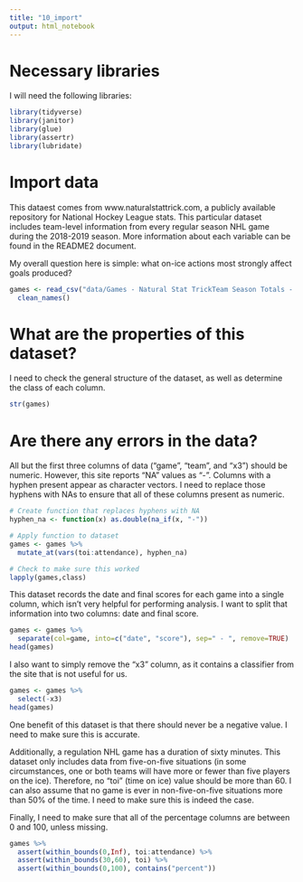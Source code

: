 ```yaml
---
title: "10_import"
output: html_notebook
---
```


# Necessary libraries

I will need the following libraries: 
```r
library(tidyverse)
library(janitor)
library(glue)
library(assertr)
library(lubridate)
```

# Import data

This dataest comes from www.naturalstattrick.com, a publicly available repository for National Hockey League stats. This particular dataset includes team-level information from every regular season NHL game during the 2018-2019 season. More information about each variable can be found in the README2 document. 

My overall question here is simple: what on-ice actions most strongly affect goals produced? 

```r
games <- read_csv("data/Games - Natural Stat TrickTeam Season Totals - Natural Stat Trick (1).csv") %>%
  clean_names()
```

# What are the properties of this dataset?

I need to check the general structure of the dataset, as well as determine the class of each column. 
```r
str(games)
```

# Are there any errors in the data?

All but the first three columns of data ("game", "team", and "x3") should be numeric. However, this site reports "NA" values as "-". Columns with a hyphen present appear as character vectors. I need to replace those hyphens with NAs to ensure that all of these columns present as numeric. 

```r
# Create function that replaces hyphens with NA
hyphen_na <- function(x) as.double(na_if(x, "-"))

# Apply function to dataset
games <- games %>% 
  mutate_at(vars(toi:attendance), hyphen_na)

# Check to make sure this worked 
lapply(games,class)
```

This dataset records the date and final scores for each game into a single column, which isn't very helpful for performing analysis. I want to split that information into two columns: date and final score. 

```r
games <- games %>% 
  separate(col=game, into=c("date", "score"), sep=" - ", remove=TRUE)
head(games)
```

I also want to simply remove the "x3" column, as it contains a classifier from the site that is not useful for us. 

```r
games <- games %>% 
  select(-x3)
head(games)
```

One benefit of this dataset is that there should never be a negative value. I need to make sure this is accurate. 

Additionally, a regulation NHL game has a duration of sixty minutes. This dataset only includes data from five-on-five situations (in some circumstances, one or both teams will have more or fewer than five players on the ice). Therefore, no "toi" (time on ice) value should be more than 60. I can also assume that no game is ever in non-five-on-five situations more than 50% of the time. I need to make sure this is indeed the case.

Finally, I need to make sure that all of the percentage columns are between 0 and 100, unless missing. 

```r
games %>% 
  assert(within_bounds(0,Inf), toi:attendance) %>% 
  assert(within_bounds(30,60), toi) %>% 
  assert(within_bounds(0,100), contains("percent"))
```

